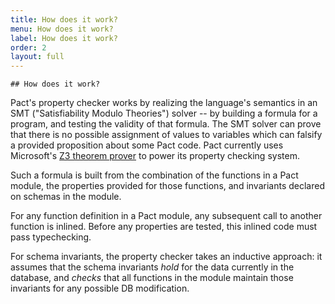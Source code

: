 ```yaml
---
title: How does it work?
menu: How does it work?
label: How does it work?
order: 2
layout: full
---
```


    ## How does it work?

Pact's property checker works by realizing the language's semantics in an SMT
("Satisfiability Modulo Theories") solver -- by building a formula for a
program, and testing the validity of that formula. The SMT solver can prove that
there is no possible assignment of values to variables which can falsify a
provided proposition about some Pact code. Pact currently uses Microsoft's
[Z3 theorem prover](https://github.com/Z3Prover/z3/wiki) to power its property
checking system.

Such a formula is built from the combination of the functions in a Pact module,
the properties provided for those functions, and invariants declared on schemas
in the module.

For any function definition in a Pact module, any subsequent call to another
function is inlined. Before any properties are tested, this inlined code must
pass typechecking.

For schema invariants, the property checker takes an inductive approach: it
assumes that the schema invariants _hold_ for the data currently in the
database, and _checks_ that all functions in the module maintain those
invariants for any possible DB modification.
